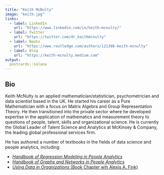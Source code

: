 ```yaml
---
title: "Keith McNulty"
image: "keith.jpg"
links:
  - label: LinkedIn
    url: "https://www.linkedin.com/in/keith-mcnulty/"
  - label: Twitter
    url: "https://twitter.com/dr_keithmcnulty"
  - label: Books
    url: "https://www.routledge.com/authors/i21388-keith-mcnulty"
  - label: Blog
    url: "https://keith-mcnulty.medium.com"
output:
  postcards::solana
---
```


## Bio

Keith McNulty is an applied mathematician/statistician, psychometrician and data scientist based in the UK.  He started his career as a Pure Mathematician with a focus on Matrix Algebra and Group Representation Theory. He then transitioned into the private sector where he developed expertise in the application of mathematics and measurement theory to questions of people, talent, skills and organizational science.  He is currently the Global Leader of Talent Science and Analytics at McKinsey & Company, the leading global professional services firm.  

He has authored a number of textbooks in the fields of data science and people analytics, including:

- [*Handbook of Regression Modeling in People Analytics*](https://www.routledge.com/Handbook-of-Regression-Modeling-in-People-Analytics-With-Examples-in-R/McNulty/p/book/9781032041742)
- [*Handbook of Graphs and Networks in People Analytics*](https://www.routledge.com/Handbook-of-Graphs-and-Networks-in-People-Analytics-With-Examples-in-R/McNulty/p/book/9781032204970)
- [*Using Data in Organizations* (Book Chapter wih Alexis A. Fink)](https://www.routledge.com/Data-Methods-and-Theory-in-the-Organizational-Sciences-A-New-Synthesis/Murphy/p/book/9780367857707)